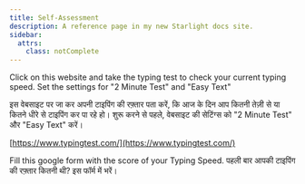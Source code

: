 ```yaml
---
title: Self-Assessment
description: A reference page in my new Starlight docs site.
sidebar:
  attrs:
    class: notComplete
---
```




Click on this website and take the typing test to check your current typing speed.
Set the settings for "2 Minute Test" and "Easy Text"

इस वेबसाइट पर जा कर अपनी टाइपिंग की रफ़्तार पता करें, कि आज के दिन आप कितनी तेज़ी से या कितने धीरे से टाइपिंग कर पा रहे हो।
शुरू करने से पहले, वेबसाइट की सेटिंग्स को "2 Minute Test" और "Easy Text" करें।

[https://www.typingtest.com/](https://www.typingtest.com/)



Fill this google form with the score of your Typing Speed.
पहली बार आपकी टाइपिंग की रफ़्तार कितनी थी? इस फॉर्म में भरें।


